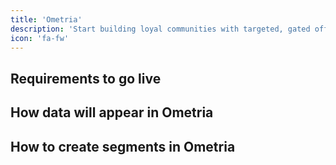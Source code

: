 ```yaml
---
title: 'Ometria'
description: 'Start building loyal communities with targeted, gated offers.'
icon: 'fa-fw'
---
```


## Requirements to go live

## How data will appear in  Ometria

## How to create segments in Ometria